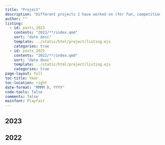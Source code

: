 ```yaml
---
title: "Project"
description: "Different projects I have worked on (for fun, competition, academic, work)"
author: ""
listing:
  - id: posts_2023
    contents: "2023/**/index.qmd"
    sort: "date desc"
    template: ../static/html/project/listing.ejs
    categories: true
  - id: posts_2022
    contents: "2022/**/index.qmd"
    sort: "date desc"
    template: ../static/html/project/listing.ejs
    categories: true
page-layout: full
toc-title: Year
toc-location: right
date-format: "MMMM D, YYYY"
code-tools: false
comments: false
mainfont: Playfair
---
```


## 2023

:::{#posts_2023}
:::

## 2022

:::{#posts_2022}
:::